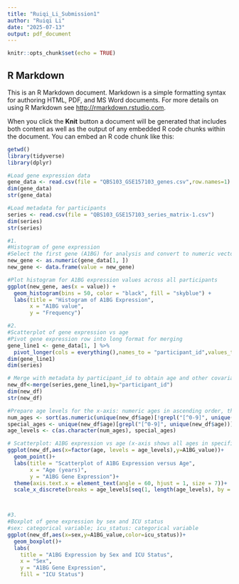 ```yaml
---
title: "Ruiqi_Li_Submission1"
author: "Ruiqi Li"
date: "2025-07-13"
output: pdf_document
---
```


```r
knitr::opts_chunk$set(echo = TRUE)
```

## R Markdown

This is an R Markdown document. Markdown is a simple formatting syntax for authoring HTML, PDF, and MS Word documents. For more details on using R Markdown see <http://rmarkdown.rstudio.com>.

When you click the **Knit** button a document will be generated that includes both content as well as the output of any embedded R code chunks within the document. You can embed an R code chunk like this:

```r
getwd()
library(tidyverse)
library(dplyr)

#Load gene expression data
gene_data <- read.csv(file = "QBS103_GSE157103_genes.csv",row.names=1)
dim(gene_data)
str(gene_data)

#Load metadata for participants
series <- read.csv(file = "QBS103_GSE157103_series_matrix-1.csv")
dim(series)
str(series)

#1.
#Histogram of gene expression
#Select the first gene (A1BG) for analysis and convert to numeric vector
new_gene <- as.numeric(gene_data[1, ])
new_gene <- data.frame(value = new_gene)

#Plot histogram for A1BG expression values across all participants
ggplot(new_gene, aes(x = value)) +
  geom_histogram(bins = 50, color = "black", fill = "skyblue") +
  labs(title = "Histogram of A1BG Expression",
       x = "A1BG value",
       y = "Frequency")

#2.
#Scatterplot of gene expression vs age
#Pivot gene expression row into long format for merging
gene_line1 <- gene_data[1, ] %>% 
  pivot_longer(cols = everything(),names_to = "participant_id",values_to = "A1BG_value")
dim(gene_line1)
dim(series)

# Merge with metadata by participant_id to obtain age and other covariates
new_df<-merge(series,gene_line1,by="participant_id")
dim(new_df)
str(new_df)

#Prepare age levels for the x-axis: numeric ages in ascending order, then special categories
num_ages <- sort(as.numeric(unique(new_df$age)[!grepl("[^0-9]", unique(new_df$age))]))
special_ages <- unique(new_df$age)[grepl("[^0-9]", unique(new_df$age))]
age_levels <- c(as.character(num_ages), special_ages)

# Scatterplot: A1BG expression vs age (x-axis shows all ages in specified order)
ggplot(new_df,aes(x=factor(age, levels = age_levels),y=A1BG_value))+
  geom_point()+
  labs(title = "Scatterplot of A1BG Expression versus Age",
       x = "Age (years)",
       y = "A1BG Gene Expression")+
  theme(axis.text.x = element_text(angle = 60, hjust = 1, size = 7))+
  scale_x_discrete(breaks = age_levels[seq(1, length(age_levels), by = 5)])



#3.
#Boxplot of gene expression by sex and ICU status
#sex: categorical variable; icu_status: categorical variable
ggplot(new_df,aes(x=sex,y=A1BG_value,color=icu_status))+
  geom_boxplot()+
  labs(
    title = "A1BG Expression by Sex and ICU Status",
    x = "Sex",
    y = "A1BG Gene Expression",
    fill = "ICU Status")

```
